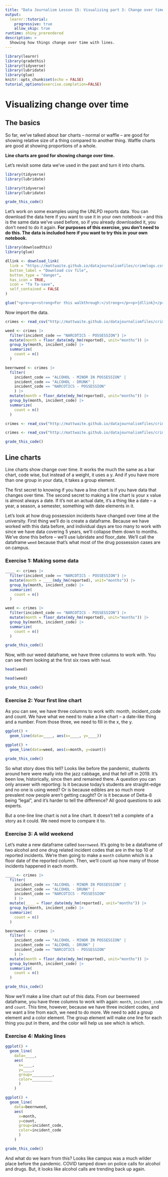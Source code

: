 ```yaml
---
title: "Data Journalism Lesson 15: Visualizing part 3: Change over time"
output: 
  learnr::tutorial:
    progressive: true
    allow_skip: true
runtime: shiny_prerendered
description: >
  Showing how things change over time with lines.
---
```

```r
library(learnr)
library(gradethis)
library(tidyverse)
library(lubridate)
library(glue)
knitr::opts_chunk$set(echo = FALSE)
tutorial_options(exercise.completion=FALSE)
```

# Visualizing change over time

## The basics

So far, we've talked about bar charts -- normal or waffle -- are good for showing relative size of a thing compared to another thing. Waffle charts are good at showing proportions of a whole. 

**Line charts are good for showing change over time.** 

Let's revisit some data we've used in the past and turn it into charts.

```r
library(tidyverse)
library(lubridate)
```
```r
library(tidyverse)
library(lubridate)
```
```r
grade_this_code()
```

Let's work on some examples using the UNLPD reports data. You can download the data here if you want to use it in your own notebook -- and this is the same data we've used before, so if you already downloaded it, you don't need to do it again. **For purposes of this exercise, you don't need to do this. The data is included here if you want to try this in your own notebook.**

```r
library(downloadthis)
library(glue)

dllink <- download_link(
  link = "https://mattwaite.github.io/datajournalismfiles/crimelogs.csv",
  button_label = "Download csv file",
  button_type = "danger",
  has_icon = TRUE,
  icon = "fa fa-save",
  self_contained = FALSE
)

glue("<pre><p><strong>For this walkthrough:</strong></p><p>{dllink}</p></pre>")

```

Now import the data.

```r
crimes <- read_csv("http://mattwaite.github.io/datajournalismfiles/crimelogs.csv")

weed <- crimes |> 
  filter(incident_code == "NARCOTICS - POSSESSION") |>
  mutate(month = floor_date(mdy_hm(reported), unit="months")) |>
  group_by(month, incident_code) |>
  summarize(
    count = n()
  )

beernweed <- crimes |> 
  filter(
    incident_code == "ALCOHOL - MINOR IN POSSESSION" |
    incident_code == "ALCOHOL - DRUNK" |
    incident_code == "NARCOTICS - POSSESSION"
    ) |>
  mutate(month = floor_date(mdy_hm(reported), unit="months")) |>
  group_by(month, incident_code) |>
  summarize(
    count = n()
  )
```
```r
crimes <- read_csv("http://mattwaite.github.io/datajournalismfiles/crimelogs.csv")
```
```r
crimes <- read_csv("http://mattwaite.github.io/datajournalismfiles/crimelogs.csv")
```
```r
grade_this_code()
```

## Line charts

Line charts show change over time. It works the much the same as a bar chart, code wise, but instead of a weight, it uses a y. And if you have more than one group in your data, it takes a group element.

The first secret to knowing if you have a line chart is if you have data that changes over time. The second secret to making a line chart is your x value is almost always a date. If it's not an actual date, it's a thing like a date -- a year, a season, a semester, something with date elements in it. 

Let's look at how drug possession incidents have changed over time at the university. First thing we'll do is create a dataframe. Because we have worked with this data before, and individual days are too many to work with since we have data covering 5 years, we'll collapse them down to months. We've done this before -- we'll use lubridate and floor_date. We'll call the dataframe `weed` because that's what most of the drug possession cases are on campus. 

### Exercise 1: Making some data

```r
____ <- crimes |> 
  filter(incident_code == "NARCOTICS - POSSESSION") |>
  mutate(month = ____(mdy_hm(reported), unit="months")) |>
  group_by(month, incident_code) |>
  summarize(
    count = n()
  )
```
```r
weed <- crimes |> 
  filter(incident_code == "NARCOTICS - POSSESSION") |>
  mutate(month = floor_date(mdy_hm(reported), unit="months")) |>
  group_by(month, incident_code) |>
  summarize(
    count = n()
  )
```
```r
grade_this_code()
```

Now, with our weed dataframe, we have three columns to work with. You can see them looking at the first six rows with `head`.

```r
head(weed)
```
```r
head(weed)
```
```r
grade_this_code()
```

### Exercise 2: Your first line chart

As you can see, we have three columns to work with: month, incident_code and count. We have what we need to make a line chart -- a date-like thing and a number. From those three, we need to fill in the x, the y. 

```r
ggplot() + 
  geom_line(data=____, aes(x=____, y=____))
```
```r
ggplot() + 
  geom_line(data=weed, aes(x=month, y=count))
```
```r
grade_this_code()
```

So what story does this tell? Looks like before the pandemic, students around here were really into the jazz cabbage, and that fell off in 2019. It's been low, historically, since then and remained there. A question you can only answer with reporting: Is it because today's students are straight-edge and no one is using weed? Or is because edibles are so much more prevalent now people aren't getting caught? Or is it because of Delta-8 being "legal", and it's harder to tell the difference? All good questions to ask experts. 

But a one-line line chart is not a line chart. It doesn't tell a complete of a story as it could. We need more to compare it to. 

### Exercise 3: A wild weekend

Let's make a new dataframe called `beernweed`. It's going to be a dataframe of two alcohol and one drug related incident codes that are in the top 10 of reported incidents. We're then going to make a `month` column which is a floor date of the reported column. Then, we'll count up how many of those incidents happened in each month.  

```r
____ <- crimes |> 
  filter(
    incident_code == "ALCOHOL - MINOR IN POSSESSION" |
    incident_code == "ALCOHOL - DRUNK" |
    incident_code == "NARCOTICS - POSSESSION"
    ) |>
  mutate(____ = floor_date(mdy_hm(reported), unit="months")) |>
  group_by(month, incident_code) |>
  summarize(
    count = n()
  )
```
```r
beernweed <- crimes |> 
  filter(
    incident_code == "ALCOHOL - MINOR IN POSSESSION" |
    incident_code == "ALCOHOL - DRUNK" |
    incident_code == "NARCOTICS - POSSESSION"
    ) |>
  mutate(month = floor_date(mdy_hm(reported), unit="months")) |>
  group_by(month, incident_code) |>
  summarize(
    count = n()
  )
```
```r
grade_this_code()
```

Now we'll make a line chart out of this data. From our beernweed dataframe, you have three columns to work with again: `month`, `incident_code` and `count`. This time, however, because we have three incident codes, and we want a line from each, we need to do more. We need to add a group element and a color element. The group element will make one line for each thing you put in there, and the color will help us see which is which. 

### Exercise 4: Making lines

```r
ggplot() + 
  geom_line(
    data=____, 
    aes(
      x=____, 
      y=____, 
      group=_________, 
      color=_________
      )
    )
```
```r
ggplot() + 
  geom_line(
    data=beernweed, 
    aes(
      x=month, 
      y=count, 
      group=incident_code, 
      color=incident_code
      )
    )
```
```r
grade_this_code()
```

And what do we learn from this? Looks like campus was a much wilder place before the pandemic. COVID tamped down on police calls for alcohol and drugs. But, it looks like alcohol calls are trending back up again.
